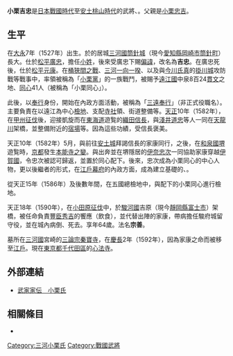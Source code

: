 {{日本武士
|名稱= 小栗 吉忠
|圖片名稱= 
|圖片大小= 
|圖片說明= 
|時代= [[日本戰國時代|日本戰國時代]]—[[安土桃山時代|安土桃山時代]]
|出生日期= [[大永|大永]]7年（1527年）
|出生地點= 
|逝世日期= [[天正_(日本)|天正]]18年9月16日（1590年10月14日）
|逝世地點= 
|假名= 
|羅馬字= 
|幼名= 
|改名= 
|别名= 又市、仁右衛門（通稱）
|諡号= 
|神号= 
|戒名= 宗善
|洗禮名= 
|墓所= [[東京都|東京都]][[千代田區|千代田區]]的[[心法寺|心法寺]]
|朝廷官位= 
|幕府職位= 
|主君= [[松平廣忠|松平廣忠]]→[[松平元康|松平元康]]
|藩= 
|氏族= {{tsl|ja|三河小栗氏}}
|父母= 父：[[小栗忠吉|小栗忠吉]]<BR>母：[[小栗正重|小栗正重]]的妹妹或女兒
|養父= 
|養母= 
|兄弟= 
|姐妹= 
|正室= 不詳
|側室= 
|嗣子= '''[[小栗忠政|忠政]]'''等
|嗣女= 
|養子= 
|養女= 
}}
{{japanese|japanese=小栗 吉忠|kana=おぐり よしただ|romaji=Oguri Yoshitada}}
'''小栗吉忠'''{{BD|1527年||1590年|10月14日}}是[[日本戰國時代|日本戰國時代]]至[[安土桃山時代|安土桃山時代]]的武將、{{tsl|ja|代官}}。父親是[[小栗忠吉|小栗忠吉]]。

== 生平 ==
在[[大永|大永]]7年（1527年）出生。於{{tsl|ja|三河小栗氏}}的居城[[三河國|三河國]][[筒針城|筒針城]]（現今[[愛知縣|愛知縣]][[岡崎市|岡崎市]][[筒針町|筒針町]]）長大。仕於[[松平廣忠|松平廣忠]]，擔任[[小姓|小姓]]，後來受廣忠下賜[[偏諱|偏諱]]，改名為'''吉忠'''。在廣忠死後，仕於[[松平元康|松平元康]]。在[[桶狹間之戰|桶狹間之戰]]、[[三河一向一揆|三河一向一揆]]、以及與[[今川氏真|今川氏真]]的[[掛川城|掛川城]]攻防戰等戰事中，率領被稱為「[[小栗黨|小栗黨]]」的一族戰鬥，被賜予[[遠江國|遠江國]]中泉8百24[[貫文|貫文]]之地、[[同心|同心]]41人（被稱為「小栗同心」）。

此後，以[[奉行|奉行]]身份，開始在內政方面活動，被稱為「[[三遠奉行|三遠奉行]]」（非正式役職名）。主要負責在以遠江為中心[[檢地|檢地]]、支配[[寺社|寺社]]領、街道整備等。[[天正_(日本)|天正]]10年（1582年），在[[甲州征伐|甲州征伐]]後，迎接凱旋而在[[東海道|東海道]]遊覧的[[織田信長|織田信長]]，與[[淺井道忠|淺井道忠]]等人一同在[[天龍川|天龍川]]架橋，並整備附近的[[宿場|宿場]]等。因為這些功績，受信長褒美。

天正10年（1582年）5月，與前往[[安土城|安土城]]拜謁信長的家康同行，之後，在[[和泉國|和泉國]][[堺|堺]]遊覧時，[[京都|京都]]發生[[本能寺之變|本能寺之變]]。與出奔並在堺隱居的[[伊奈忠次|伊奈忠次]]一同協助家康穿越[[伊賀國|伊賀國]]，令忠次被認可歸返，並置於同心配下。後來，忠次成為小栗同心的中心人物，更以後繼者的形式，在[[江戶幕府|江戶幕府]]的內政方面，成為建立基礎的{{tsl|ja|代官頭}}、{{tsl|ja|関東郡代|關東郡代}}。

從天正15年（1586年）及後數年間，在五國總檢地中，與配下的小栗同心進行檢地。

天正18年（1590年），在[[小田原征伐|小田原征伐]]中，於[[駿河國|駿河國]]吉原（現今[[靜岡縣|靜岡縣]][[富士市|富士市]]）架橋，被任命負責[[豐臣秀吉|豐臣秀吉]]的饗應（飲食），並代替出陣的家康，帶病擔任駿府城留守役，並在城內病倒、死去。享年64歲。法名'''宗善'''。

墓所在[[三河國|三河國]]宮崎的[[三論宗|三論宗]][[秦寶寺|秦寶寺]]，在[[慶長|慶長]]2年（1592年），因為家康之命而被移至[[江戶|江戶]]。現在[[東京都|東京都]][[千代田區|千代田區]]的[[心法寺|心法寺]]。

== 外部連結 ==
*[http://www2.harimaya.com/sengoku/html/ogli_kz.html 武家家伝＿小栗氏] {{Wayback|url=http://www2.harimaya.com/sengoku/html/ogli_kz.html |date=20201118110542 }}

== 相關條目 ==
*{{tsl|ja|三河小栗氏}}

[[Category:三河小栗氏|Category:三河小栗氏]]
[[Category:戰國武將|Category:戰國武將]]